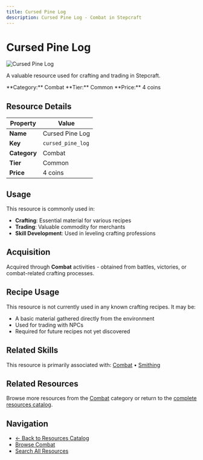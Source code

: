```yaml
---
title: Cursed Pine Log
description: Cursed Pine Log - Combat in Stepcraft
---
```


# Cursed Pine Log

<div className="flex items-start gap-6 mb-8">
  <div className="flex-shrink-0">
    <img src="/assets/resources/woodcutting/pine_log.png" alt="Cursed Pine Log" className="w-24 h-24 border rounded-lg" />
  </div>
  <div className="flex-1">
    <div className="space-y-2">
      <p className="text-lg text-muted-foreground">A valuable resource used for crafting and trading in Stepcraft.</p>
      <div className="flex flex-wrap gap-4 text-sm">
        <span className="px-2 py-1 bg-blue-100 dark:bg-blue-900 rounded-md">
          **Category:** Combat
        </span>
        <span className="px-2 py-1 bg-gray-100 dark:bg-gray-900 rounded-md">
          **Tier:** Common
        </span>
        <span className="px-2 py-1 bg-green-100 dark:bg-green-900 rounded-md">
          **Price:** 4 coins
        </span>
      </div>
    </div>
  </div>
</div>

## Resource Details

| Property | Value |
|----------|-------|
| **Name** | Cursed Pine Log |
| **Key** | `cursed_pine_log` |
| **Category** | Combat |
| **Tier** | Common |
| **Price** | 4 coins |


## Usage

This resource is commonly used in:

- **Crafting**: Essential material for various recipes
- **Trading**: Valuable commodity for merchants
- **Skill Development**: Used in leveling crafting professions


## Acquisition

Acquired through **Combat** activities - obtained from battles, victories, or combat-related crafting processes.


## Recipe Usage

This resource is not currently used in any known crafting recipes. It may be:
- A basic material gathered directly from the environment
- Used for trading with NPCs
- Required for future recipes not yet discovered


## Related Skills

This resource is primarily associated with: [Combat](/docs/skills/individual/combat) • [Smithing](/docs/skills/individual/smithing)

## Related Resources

Browse more resources from the [Combat](/docs/resources#combat) category or return to the [complete resources catalog](/docs/resources).

## Navigation

- [← Back to Resources Catalog](/docs/resources)
- [Browse Combat](/docs/resources#combat)
- [Search All Resources](/search)
